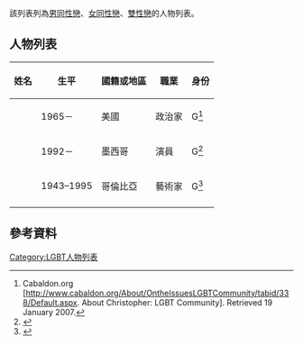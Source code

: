 該列表列為[[男同性戀|男同性戀]]、[[女同性戀|女同性戀]]、[[雙性戀|雙性戀]]的人物列表。

== 人物列表 ==
{| class="wikitable sortable"
|-
! 姓名
! 生平
! 國籍或地區
! 職業
! 身份
|-
| {{le|克里斯托弗·卡巴爾頓|Christopher Cabaldon}}
| 1965－
| 美國
| 政治家
| G<ref>Cabaldon.org [http://www.cabaldon.org/About/OntheIssuesLGBTCommunity/tabid/338/Default.aspx. About Christopher: LGBT Community]{{dead link|date=January 2017 |bot=InternetArchiveBot |fix-attempted=yes }}. Retrieved 19 January 2007.</ref>
|-
| {{le|豪爾赫·卡瓦列羅|Jorge Caballero (actor)}}
| 1992－
| 墨西哥
| 演員
| G<ref>{{cite web |last1=García |first1=Andrés |title=El cantante Esteman presentó a su novio Jorge Caballero, con quien vive un "amor libre" |url=https://www.protagonista.com.co/cantantes/el-cantante-esteman-presento-a-su-novio-jorge-caballero-con-quien-vive-un-amor-libre/ |website=protagonista.com.co |date=5 May 2019 |access-date=21 November 2019 |language=es |archive-date=2019-12-06 |archive-url=https://web.archive.org/web/20191206074258/https://www.protagonista.com.co/cantantes/el-cantante-esteman-presento-a-su-novio-jorge-caballero-con-quien-vive-un-amor-libre/ |dead-url=no }}</ref>
|-
| {{le|路易斯·卡瓦列羅|Luis Caballero (painter)}}
| 1943–1995
| 哥倫比亞
| 藝術家
| G<ref>{{Cite news|url=https://egocitymgz.com/luis-caballero-me-toco-ser-distinto/|title=Luis Caballero: Me tocó ser distinto|date=22 July 2015|work=egoCity LGBT Community Network|access-date=21 August 2018|language=es-ES|archive-date=2020-10-29|archive-url=https://web.archive.org/web/20201029103558/https://egocitymgz.com/luis-caballero-me-toco-ser-distinto/|dead-url=no}}</ref>
|-
|}

==參考資料 ==
{{reflist|2}}

{{LGBT人物}}

{{DEFAULTSORT:Gay, Lesbian Or Bisexual People C}}
[[Category:LGBT人物列表|Category:LGBT人物列表]]